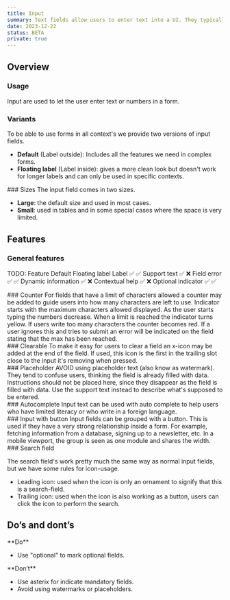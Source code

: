 ```yaml
---
title: Input
summary: Text fields allow users to enter text into a UI. They typically appear in forms and dialogs.
date: 2023-12-22
status: BETA
private: true
---
```


## Overview 

### Usage
Input are used to let the user enter text or numbers in a form. 

<Spacer size="medium" decorated />

### Variants
To be able to use forms in all context's we provide two versions of input fields.

- **Default** (Label outside): Includes all the features we need in complex forms.
- **Floating label**  (Label inside): gives a more clean look but doesn't work for longer labels and can only be used in specific contexts.

<Grid columns="2">
    <Figma node="606-10125" caption="Default variant." />
    <Figma node="606-10127" caption="Floating label variant." />
</Grid>


<Spacer size="medium" decorated />

<Grid columns="2">
<div>
### Sizes
The input field comes in two sizes.

- **Large**: the default size and used in most cases.
- **Small**: used in tables and in some special cases where the space is very limited.
</div>
<Figma node="606-10448" caption="Large and small size." />
</Grid>

<Spacer size="medium" decorated />

## Features

### General features

TODO:
Feature	Default	Floating label
Label	✅	✅
Support text	✅	❌
Field error	✅	✅
Dynamic information	✅	❌
Contextual help	✅	❌
Optional indicator	✅	✅

<Grid columns="2">

<div>
### Counter
For fields that have a limit of characters allowed a counter may be added to guide users into how many characters are left to use. Indicator starts with the maximum characters allowed displayed. As the user starts typing the numbers decrease. When a limit is reached the indicator turns yellow. If users write too many characters the counter becomes red. If a user ignores this and tries to submit an error will be indicated on the field stating that the max has been reached.
</div>

<Figma node="607-10627" />
</Grid>

<Grid columns="2">
<div>
### Clearable
To make it easy for users to clear a field an x-icon may be added at the end of the field. If used, this icon is the first in the trailing slot close to the input it's removing when pressed.
</div>
<Figma node="607-10706" caption="Label support text visible." />
</Grid>

<Grid columns="2">
<div>
### Placeholder
AVOID using placeholder text (also know as watermark). They tend to confuse users, thinking the field is already filled with data. Instructions should not be placed here, since they disappear as the field is filled with data. Use the support text instead to describe what's supposed to be entered.
</div>
<Figma node="609-10726" caption="Field instruction visible." />
</Grid>

<Grid columns="2">
<div>
### Autocomplete
Input text can be used with auto complete to help users who have limited literacy or who write in a foreign language.
</div>
<Figma node="768-6848" caption="Field error" />
</Grid>

<Grid columns="2">
<div>
### Input with button
Input fields can be grouped with a button. This is used if they have a very strong relationship inside a form. For example, fetching information from a database, signing up to a newsletter, etc. In a mobile viewport, the group is seen as one module and shares the width.
</div>
<Figma node="609-10804" caption="Field counter" />
</Grid>

<Grid columns="2">
<div>
### Search field

The search field's work pretty much the same way as normal input fields, but we have some rules for icon-usage.
- Leading icon: used when the icon is only an ornament to signify that this is a search-field. 
- Trailing icon: used when the icon is also working as a button, users can click the icon to perform the search.
</div>

<Figma node="619-6291" caption="Example on dynamic information" />
</Grid>

<Spacer size="medium" decorated />

## Do’s and dont’s

<Grid columns="2">
<div>
**Do**

- Use "optional" to mark optional fields.
</div>

<div>
**Don’t**

- Use asterix for indicate mandatory fields.
- Avoid using watermarks or placeholders. 
</div>
</Grid>

<Grid columns="2">
    <Do><Figma node="647-6126" /></Do>
    <Dont><Figma node="647-6129" /></Dont>
    <Dont><Figma node="619-6615" /></Dont>
</Grid>